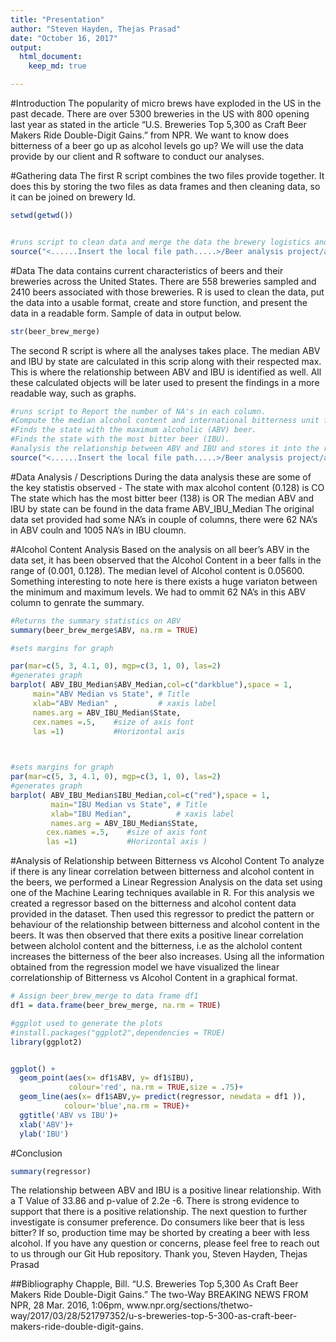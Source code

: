 ```yaml
---
title: "Presentation"
author: "Steven Hayden, Thejas Prasad"
date: "October 16, 2017"
output: 
  html_document:
    keep_md: true

---
```


#Introduction 
The popularity of micro brews have exploded in the US in the past decade. There are over 5300 breweries in the US with 800 opening last year as stated in the article “U.S. Breweries Top 5,300 as Craft Beer Makers Ride Double-Digit Gains.” from NPR.  We want to know does bitterness of a beer go up as alcohol levels go up? We will use the data provide by our client and R software to conduct our analyses. 

#Gathering data 
The first R script combines the two files provide together. It does this by storing the two files as data frames and then cleaning data, so it can be joined on brewery Id. 

```r
setwd(getwd()) 


#runs script to clean data and merge the data the brewery logistics and beer characteristics data together.
source("<......Insert the local file path.....>/Beer analysis project/analysis/Data/Beer_data_Cleaner.R")
```

#Data 
The data contains current characteristics of beers and their breweries across the United States. There are 558 breweries sampled and 2410 beers associated with those breweries. R is used to clean the data, put the data into a usable format, create and store function, and present the data in a readable form. Sample of data in output below. 
```r
str(beer_brew_merge)
```

The second R script is where all the analyses takes place. The median ABV and IBU by state are calculated in this scrip along with their respected max. This is where the relationship between ABV and IBU is identified as well. All these calculated objects will be later used to present the findings in a more readable way, such as graphs. 

```r
#runs script to Report the number of NA's in each column.
#Compute the median alcohol content and international bitterness unit for each state.
#Finds the state with the maximum alcoholic (ABV) beer.
#Finds the state with the most bitter beer (IBU).
#analysis the relationship between ABV and IBU and stores it into the regressor varible. 
source("<......Insert the local file path.....>/Beer analysis project/analysis/Analysis_of_beer.R")
```

#Data Analysis / Descriptions
During the data analysis these are some of the key statistis observed -
The state with max alcohol content (0.128) is CO
The state which has the most bitter beer (138) is OR
The median ABV and IBU by state can be found in the data frame ABV_IBU_Median
The original data set provided had some NA's in couple of columns, there were 62 NA's in ABV couln and 1005 NA's in IBU cloumn.

#Alcohol Content Analysis
Based on the analysis on all beer's ABV in the data set, it has been observed that the Alcohol Content in a beer falls in the range of (0.001, 0.128). The median level of Alcohol content is 0.05600. Something interesting to note here is there exists a huge variaton between the minimum and maximum levels. We had to ommit 62 NA's in this ABV column to genrate the summary.

```r
#Returns the summary statistics on ABV
summary(beer_brew_merge$ABV, na.rm = TRUE)
```



```r
#sets margins for graph

par(mar=c(5, 3, 4.1, 0), mgp=c(3, 1, 0), las=2)
#generates graph
barplot( ABV_IBU_Median$ABV_Median,col=c("darkblue"),space = 1,
     main="ABV Median vs State", # Title
     xlab="ABV Median" ,         # xaxis label 
     names.arg = ABV_IBU_Median$State,
     cex.names =.5,    #size of axis font
     las =1)           #Horizontal axis 
   


#sets margins for graph
par(mar=c(5, 3, 4.1, 0), mgp=c(3, 1, 0), las=2)
#generates graph
barplot( ABV_IBU_Median$IBU_Median,col=c("red"),space = 1,
         main="IBU Median vs State", # Title
         xlab="IBU Median",          # xaxis label 
         names.arg = ABV_IBU_Median$State,
        cex.names =.5,    #size of axis font
        las =1)           #Horizontal axis )

```

#Analysis of Relationship between Bitterness vs Alcohol Content
To analyze if there is any linear correlation between bitterness and alcohol content in the beers, we performed a Linear Regression Analysis on the data set using one of the Machine Learing techniques available in R. For this analysis we created a regressor based on the bitterness and alcohol content data provided in the dataset. Then used this regressor to predict the pattern or behaviour of the relationship between bitterness and alcohol content in the beers. It was then observed that there exits a positive linear correlation between alcholol content and the bitterness, i.e as the alcholol content increases the bitterness of the beer also increases. Using all the information obtained from the regression model we have visualized the linear correlationship of Bitterness vs Alcohol Content in a graphical format.

```r

# Assign beer_brew_merge to data frame df1
df1 = data.frame(beer_brew_merge, na.rm = TRUE)

#ggplot used to generate the plots
#install.packages("ggplot2",dependencies = TRUE)
library(ggplot2)


ggplot() +
  geom_point(aes(x= df1$ABV, y= df1$IBU),
             colour='red', na.rm = TRUE,size = .75)+
  geom_line(aes(x= df1$ABV,y= predict(regressor, newdata = df1 )),
            colour='blue',na.rm = TRUE)+
  ggtitle('ABV vs IBU')+
  xlab('ABV')+
  ylab('IBU')


```
#Conclusion
```r
summary(regressor)
```

The relationship between ABV and IBU is a positive linear relationship. With a T Value of 33.86  and p-value of 2.2e -6.  There is strong evidence to support that there is a positive relationship. The next question to further investigate is consumer preference. Do consumers like beer that is less bitter? If so, production time may be shorted by creating a beer with less alcohol. If you have any question or concerns, please feel free to reach out to us through our Git Hub repository. 
Thank you,
Steven Hayden, Thejas Prasad

##Bibliography
Chapple, Bill. “U.S. Breweries Top 5,300 As Craft Beer Makers Ride Double-Digit Gains.” The two-Way BREAKING NEWS FROM NPR, 28 Mar. 2016, 1:06pm, www.npr.org/sections/thetwo-way/2017/03/28/521797352/u-s-breweries-top-5-300-as-craft-beer-makers-ride-double-digit-gains.
